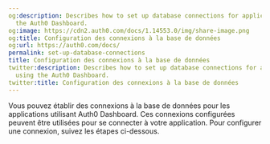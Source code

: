 ```yaml
---
og:description: Describes how to set up database connections for applications using
  the Auth0 Dashboard.
og:image: https://cdn2.auth0.com/docs/1.14553.0/img/share-image.png
og:title: Configuration des connexions à la base de données
og:url: https://auth0.com/docs/
permalink: set-up-database-connections
title: Configuration des connexions à la base de données
twitter:description: Describes how to set up database connections for applications
  using the Auth0 Dashboard.
twitter:title: Configuration des connexions à la base de données
---
```


Vous pouvez établir des connexions à la base de données pour les applications utilisant Auth0 Dashboard. Ces connexions configurées peuvent être utilisées pour se connecter à votre application. Pour configurer une connexion, suivez les étapes ci-dessous.